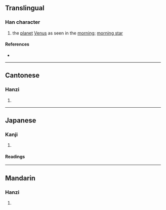 {{character info}}
==Translingual==

===Han character===
{{Han char|rn=38|rad=女|as=09|sn=12|four=48421|canj=VTBN|ids=⿰女前}}

# the [[planet]] [[Venus]] as seen in the [[morning]]; [[morning star]]

====References====
* {{Han ref|kx=0266.250|dkj=06486|dj=0533.290|hdz=21068.160|uh=5A8A|ud=23178|bh=D8C4|bd=55492}}

----

==Cantonese==

===Hanzi===
{{yue-hanzi|jyut=[[cin4]]|y=chin4}}

# {{rfdef|yue|sort=女09}}

----

==Japanese==

===Kanji===
{{ja-kanji|grade=|rs=女09}}

# {{rfdef|ja|sort=女09}}

====Readings====
{{ja-readings
|goon=ぜん
|kanon=せん
|kanyoon=し
|kun=
}}

----

==Mandarin==

===Hanzi===
{{cmn-hanzi|pin=[[qián]] ([[qian2]])|wg=ch'ien<sup>2</sup>}}

# {{rfdef|cmn|sort=女09}}